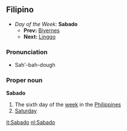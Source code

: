 ==Filipino==
*''Day of the Week:'' '''Sabado'''
**'''Prev:''' [[Biyernes]]
**'''Next:''' [[Linggo]]

===Pronunciation===
*Sah'-bah-dough

===Proper noun===
'''Sabado'''
#The sixth day of the [[week]] in the [[Philippines]]
#[[Saturday]]

[[it:Sabado]]
[[nl:Sabado]]